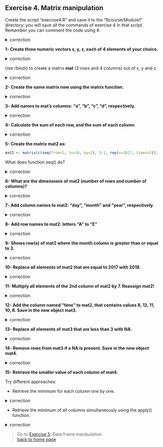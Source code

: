 ## Exercise 4. Matrix manipulation

Create the script "exercise4.R" and save it to the "Rcourse/Module1" directory: you will save all the commands of exercise 4 in that script.
<br>Remember you can comment the code using #.


<details>
<summary>
correction
</summary>

```r
getwd()
setwd("Rcourse/Module1")
setwd("~/Rcourse/Module1")
```

</details>

**1- Create three numeric vectors x, y, z, each of 4 elements of your choice.**

<details>
<summary>
correction
</summary>

```r
x <- 2:5
y <- 6:9
z <- 7:4
```
</details>

Use rbind() to create a matrix **mat** (3 rows and 4 columns) out of x, y and z.

<details>
<summary>
correction
</summary>

```r
mat <- rbind(x, y, z)
```

</details>

**2- Create the same matrix now using the matrix function.**

<details>
<summary>
correction
</summary>

```r
mat <- matrix(data=c(x, y, z), nrow=3, ncol=4)
# Try with the "byrow=TRUE" parameter: what is different ?
mat <- matrix(data=c(x, y, z), nrow=3, ncol=4, byrow=TRUE)
```

</details>

**3- Add names to mat's columns: "a", "b", "c", "d", respectively.**

<details>
<summary>
correction
</summary>

```r
colnames(mat) <- c("a", "b", "c", "d")
```

</details>

**4- Calculate the sum of each row, and the sum of each column**

<details>
<summary>
correction
</summary>

```r
rowSums(mat); colSums(mat)
```

</details>

**5- Create the matrix mat2 as:**

```r
mat2 <- matrix(c(seq(from=1, to=10, by=2), 5:1, rep(x=2017, times=5)), ncol=3)
```

What does function seq() do?

<details>
<summary>
correction
</summary>

**seq** generate sequences of numbers. Here, it creates a sequences from 1 to 10 with a step of 2 numbers.

</details>

**6- What are the dimensions of mat2 (number of rows and number of columns)?**

<details>
<summary>
correction
</summary>

```r
# number of rows
nrow(mat2)
# number of columns
ncol(mat2)
# dimensions: number of rows, number of columns
dim(mat2)
```

</details>

**7- Add column names to mat2: "day", "month" and "year", respectively.**

<details>
<summary>
correction
</summary>

```r
colnames(mat2) <- c("day", "month", "year")
```

</details>

**8- Add row names to mat2: letters "A" to "E"**

<details>
<summary>
correction
</summary>

```r
rownames(mat2) <- c("A", "B", "C", "D", "E")
rownames(mat2) <- LETTERS[1:5]
```

</details>

**9- Shows row(s) of mat2 where the month column is greater than or equal to 3.**

<details>
<summary>
correction
</summary>

```r
# select column month
mat2[, "month"]
# element(s) of column month that is (are) greater than or equal to 3
mat2[,"month"] >= 3
# finally select row(s) where the month columns is greater than or equal to 3
mat2[mat2[,"month"] >= 3,]
```

</details>

**10- Replace all elements of mat2 that are equal to 2017 with 2018.**

<details>
<summary>
correction
</summary>

```r
# which elements of mat2 that are exactly equal to 2017
mat2==2017
# retrieve actual elements
mat2[mat2==2017]
# replace all 2017 with 2018
mat2[mat2==2017] <- 2018
```

</details>

**11- Multiply all elements of the 2nd column of mat2 by 7. Reassign mat2!**

<details>
<summary>
correction
</summary>

```r
# multiply all elements of the 2nd column of mat2 by 7
mat2[,2] * 7
# reassign mat2 with the new values of column 2
mat2[,2] <- mat2[,2] * 7
```

</details>

**12- Add the column named "time" to mat2, that contains values 8, 12, 11, 10, 8. Save in the new object mat3.**

<details>
<summary>
correction
</summary>

```r
mat3 <- cbind(mat2, time=c(8, 12, 11, 10, 8))
```

</details>

**13- Replace all elements of mat3 that are less than 3 with NA.**

<details>
<summary>
correction
</summary>

```r
# which elements of mat3 that are less than 3
mat3 < 3
# actually elements of mat3 that are less than 3
mat3[mat3 < 3]
# reassign elements of mat3 that are less than 3 with NA
mat3[mat3 < 3] <- NA
```

</details>

**14- Remove rows from mat3 if a NA is present. Save in the new object mat4.**

<details> 
<summary>
correction
</summary>

```r
mat4 <- na.omit(mat3)
```

</details>

**15- Retrieve the smaller value of each column of mat4.**

Try different approaches:

* Retrieve the minimum for each column one by one.

<details> 
<summary>
correction
</summary>

```r
min(mat4[,"day"])
min(mat4[,"month"])
min(mat4[,"year"])
min(mat4[,"time"])
```

</details>

* Retrieve the minimum of all columns simultaneously using the apply() function.

<details> 
<summary>
correction 
</summary>

```r
# mat4: object
# 2: by column
# min: function to apply
apply(mat4, 2, min)
```

</details>

> Go to [Exercise 5](https://sbcrg.github.io/CRG_RIntroduction/exercise5): Data frame manipulation
<br>
> [back to home page](https://sbcrg.github.io/CRG_RIntroduction)

